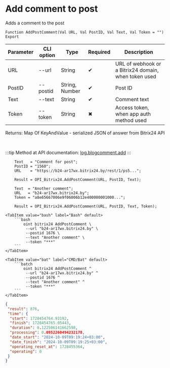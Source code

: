 ﻿---
sidebar_position: 6
---


# Add comment to post
 Adds a comment to the post



`Function AddPostComment(Val URL, Val PostID, Val Text, Val Token = "") Export`

  | Parameter | CLI option | Type | Required | Description |
  |-|-|-|-|-|
  | URL | --url | String | &#x2714; | URL of webhook or a Bitrix24 domain, when token used |
  | PostID | --postid | String, Number | &#x2714; | Post ID |
  | Text | --text | String | &#x2714; | Comment text |
  | Token | --token | String | &#x2716; | Access token, when app auth method used |

  
  Returns:  Map Of KeyAndValue - serialized JSON of answer from Bitrix24 API

<br/>

:::tip
Method at API documentation: [log.blogcomment.add](https://dev.1c-bitrix.ru/rest_help/log/log_blogcomment_add.php)
:::
<br/>



```bsl title="1C:Enterprise/OneScript code example"
    Text   = "Comment for post";
    PostID = "1560";
    URL    = "https://b24-ar17wx.bitrix24.by/rest/1/ps5...";

    Result = OPI_Bitrix24.AddPostComment(URL, PostID, Text);

    Text  = "Another comment";
    URL   = "b24-ar17wx.bitrix24.by";
    Token = "a8e65667006e9f06006b12e400000001000...";

    Result = OPI_Bitrix24.AddPostComment(URL, PostID, Text, Token);
```
 

 <Tabs>
  
    <TabItem value="bash" label="Bash" default>
        ```bash
            oint bitrix24 AddPostComment \
             --url "b24-ar17wx.bitrix24.by" \
             --postid 1676 \
             --text "Another comment" \
             --token "***"
        ```
    </TabItem>
  
    <TabItem value="bat" label="CMD/Bat" default>
        ```batch
            oint bitrix24 AddPostComment ^
             --url "b24-ar17wx.bitrix24.by" ^
             --postid 1676 ^
             --text "Another comment" ^
             --token "***"
        ```
    </TabItem>
</Tabs>


```json title="Result"
{
 "result": 876,
 "time": {
  "start": 1728454764.93192,
  "finish": 1728454765.05443,
  "duration": 0.122506141662598,
  "processing": 0.0952260494232178,
  "date_start": "2024-10-09T09:19:24+03:00",
  "date_finish": "2024-10-09T09:19:25+03:00",
  "operating_reset_at": 1728455364,
  "operating": 0
 }
}
```
